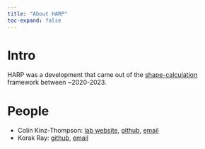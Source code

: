 ```yaml
---
title: "About HARP"
toc-expand: false
---
```


# Intro
HARP was a development that came out of the [shape-calculation](https://bayes-shape-calc.github.io) framework between ~2020-2023.

# People
* Colin Kinz-Thompson: [lab website](https://ckinzthompson.github.io), [github](https://github.com/ckinzthompson), [email](colin.kinzthompson@rutgers.edu)
* Korak Ray: [github](https://github.com/KorakRay), [email](korak.ray@columbia.edu)
